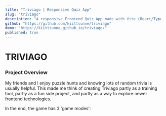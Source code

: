 ```yaml
---
title: "Triviago | Responsive Quiz App"
slug: "triviago"
description: "A responsive Frontend Quiz App made with Vite (React/Typescript) + Tailwind. Hosted on Github Pages. Content courtesy of The Trivia API: https://the-trivia-api.com/docs/ "
github: "https://github.com/kiittsunne/triviago"
demo: "https://kiittsunne.github.io/triviago/"
published: true
---
```



# TRIVIAGO

### Project Overview

My friends and I enjoy puzzle hunts and knowing lots of random trivia is usually helpful. This made me think of creating Triviago partly as a training tool, partly as a fun side project, and partly as a way to explore newer frontend technologies.

In the end, the game has 3 'game modes':

<Table
  headerRow={["Feeling Lucky", "Normal Quiz", "Sudden Death"]}
  rows={[
    [
      "https://res.cloudinary.com/kiittsunne/video/upload/e_loop:10,br_3564k,c_scale,f_gif,h_600,q_100/v1665656903/2022-10-13_18.04.00_n3blah.gif",
      "https://res.cloudinary.com/kiittsunne/video/upload/e_loop:10,br_3564k,c_scale,f_gif,h_600,q_100/v1665656903/2022-10-13_18.03.55_yf0ttb.gif",
      "https://res.cloudinary.com/kiittsunne/video/upload/e_loop:10,br_3564k,c_scale,f_gif,h_600,q_100/v1665656903/2022-10-13_18.03.46_jonlba.gif",
    ],
    [
      "Slot machine tiles represent themes and 12 questions from each unique theme will be fetched",
      "Choose multiple categories, set difficulty and limit number of questions",
      "Player gets 30 hard questions, 10s to answer each question and lose lives if wrong/ no answer",
    ],
  ]}
/>
